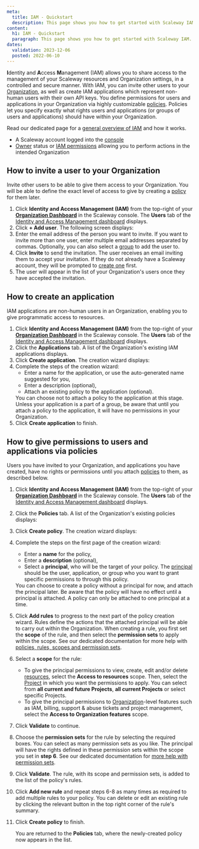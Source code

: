 ```yaml
---
meta:
  title: IAM - Quickstart
  description: This page shows you how to get started with Scaleway IAM.
content:
  h1: IAM - Quickstart
  paragraph: This page shows you how to get started with Scaleway IAM.
dates:
  validation: 2023-12-06
  posted: 2022-06-10
---
```


**I**dentity and **A**ccess **M**anagement (IAM) allows you to share access to the management of your Scaleway resources and Organization settings, in a controlled and secure manner. With IAM, you can invite other users to your [Organization](/identity-and-access-management/iam/concepts/#organization), as well as create IAM applications which represent non-human users with their own API keys. You define permissions for users and applications in your Organization via highly customizable [policies](/identity-and-access-management/iam/concepts/#policy). Policies let you specify exactly what rights users and applications (or groups of users and applications) should have within your Organization.

<Lightbox src="scaleway-iam-concepts.webp" alt="" />

Read our dedicated page for a [general overview of IAM](/identity-and-access-management/iam/reference-content/overview/) and how it works.

<Macro id="requirements" />

- A Scaleway account logged into the [console](https://console.scaleway.com)
- [Owner](/identity-and-access-management/iam/concepts/#owner) status or [IAM permissions](/identity-and-access-management/iam/concepts/#permission) allowing you to perform actions in the intended Organization

## How to invite a user to your Organization

Invite other users to be able to give them access to your Organization. You will be able to define the exact level of access to give by creating a [policy](#how-to-give-permissions-to-users-and-applications-via-policies) for them later.

1. Click **Identity and Access Management (IAM)** from the top-right of your [**Organization Dashboard**](https://console.scaleway.com/organization) in the Scaleway console. The **Users** tab of the [Identity and Access Management dashboard](https://console.scaleway.com/iam/users) displays.
    <Lightbox src="scaleway-iam-users-dashboard.webp" alt="" />
2. Click **+ Add user**. The following screen displays:
    <Lightbox src="scaleway-iam-invite-user.webp" alt="" />
3. Enter the email address of the person you want to invite. If you want to invite more than one user, enter multiple email addresses separated by commas. Optionally, you can also select a [group](/identity-and-access-management/iam/concepts/#group) to add the user to.
4. Click **Invite** to send the invitation.
    The user receives an email inviting them to accept your invitation. If they do not already have a Scaleway account, they will be prompted to [create one](/console/account/how-to/create-an-account/) first.
5. The user will appear in the list of your Organization's users once they have accepted the invitation.

## How to create an application

IAM applications are non-human users in an Organization, enabling you to give programmatic access to resources.
1. Click **Identity and Access Management (IAM)** from the top-right of your [**Organization Dashboard**](https://console.scaleway.com/organization) in the Scaleway console. The **Users** tab of the [Identity and Access Management dashboard](https://console.scaleway.com/iam/users) displays.
2. Click the **Applications** tab. A list of the Organization's existing IAM applications displays.
    <Lightbox src="scaleway-iam-applications.webp" alt="" />
3. Click **Create application**. The creation wizard displays:
    <Lightbox src="scaleway-iam-create-app.webp" alt="" />
4. Complete the steps of the creation wizard:
    - Enter a name for the application, or use the auto-generated name suggested for you,
    - Enter a description (optional),
    - Attach an existing policy to the application (optional).
    <Message type="note">
      You can choose not to attach a policy to the application at this stage. Unless your application is a part of a group, be aware that until you attach a policy to the application, it will have no permissions in your Organization.
    </Message>
5. Click **Create application** to finish.

## How to give permissions to users and applications via policies

Users you have invited to your Organization, and applications you have created, have no rights or permissions until you attach [policies](/identity-and-access-management/iam/reference-content/policy/) to them, as described below.
1. Click **Identity and Access Management (IAM)** from the top-right of your [**Organization Dashboard**](https://console.scaleway.com/organization) in the Scaleway console. The **Users** tab of the [Identity and Access Management dashboard](https://console.scaleway.com/iam/users) displays.
2. Click the **Policies** tab. A list of the Organization's existing policies displays:
    <Lightbox src="scaleway-iam-policies.webp" alt="" />
3. Click **Create policy**. The creation wizard displays:
    <Lightbox src="scaleway-iam-create-policy-1.webp" alt="" />
4. Complete the steps on the first page of the creation wizard:
    - Enter a **name** for the policy,
    - Enter a **description** (optional),
    - Select a **principal**, who will be the target of your policy. The [principal](/identity-and-access-management/iam/concepts/#principal) should be the user, application, or group who you want to grant specific permissions to through this policy.
    <Message type="important">
      You can choose to create a policy without a principal for now, and attach the principal later. Be aware that the policy will have no effect until a principal is attached. A policy can only be attached to one principal at a time.
    </Message>
5. Click **Add rules** to progress to the next part of the policy creation wizard.
    <Lightbox src="scaleway-iam-create-policy-2.webp" alt="" />
    <Message type="tip">
      Rules define the actions that the attached principal will be able to carry out within the Organization. When creating a rule, you first set the **scope** of the rule, and then select the **permission sets** to apply within the scope. See our dedicated documentation for more help with [policies, rules, scopes and permission sets](/identity-and-access-management/iam/reference-content/policy/).
    </Message>
6. Select a **scope** for the rule:
    - To give the principal permissions to view, create, edit and/or delete [resources](/identity-and-access-management/iam/concepts/#resource), select the **Access to resources** scope. Then, select the [Project](/identity-and-access-management/iam/concepts/#project) in which you want the permissions to apply. You can select from **all current and future Projects**, **all current Projects** or select specific Projects.
    - To give the principal permissions to [Organization](/identity-and-access-management/iam/concepts/#organization)-level features such as IAM, billing, support & abuse tickets and project management, select the **Access to Organization features** scope.
7. Click **Validate** to continue.
8. Choose the **permission sets** for the rule by selecting the required boxes. You can select as many permission sets as you like. The principal will have the rights defined in these permission sets within the scope you set in **step 6**. See our dedicated documentation for [more help with permission sets](/identity-and-access-management/iam/reference-content/permission-sets).
9. Click **Validate**. The rule, with its scope and permission sets, is added to the list of the policy's rules.
10. Click **Add new rule** and repeat steps 6-8 as many times as required to add multiple rules to your policy.
    <Message type="tip">
      You can delete <Icon name="delete" /> or edit <Icon name="edit" /> an existing rule by clicking the relevant button in the top right corner of the rule's summary.
    </Message>
11. Click **Create policy** to finish.

    You are returned to the **Policies** tab, where the newly-created policy now appears in the list.